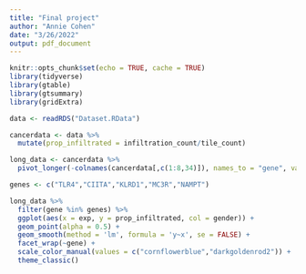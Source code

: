 ```yaml
---
title: "Final project"
author: "Annie Cohen"
date: "3/26/2022"
output: pdf_document
---
```


```r
knitr::opts_chunk$set(echo = TRUE, cache = TRUE)
library(tidyverse)
library(gtable)
library(gtsummary)
library(gridExtra)

data <- readRDS("Dataset.RData")
```

```r
cancerdata <- data %>%
  mutate(prop_infiltrated = infiltration_count/tile_count)

long_data <- cancerdata %>%
  pivot_longer(-colnames(cancerdata[,c(1:8,34)]), names_to = "gene", values_to = "exp")

genes <- c("TLR4","CIITA","KLRD1","MC3R","NAMPT")

long_data %>%
  filter(gene %in% genes) %>%
  ggplot(aes(x = exp, y = prop_infiltrated, col = gender)) +
  geom_point(alpha = 0.5) +
  geom_smooth(method = 'lm', formula = 'y~x', se = FALSE) +
  facet_wrap(~gene) +
  scale_color_manual(values = c("cornflowerblue","darkgoldenrod2")) +
  theme_classic()
```

